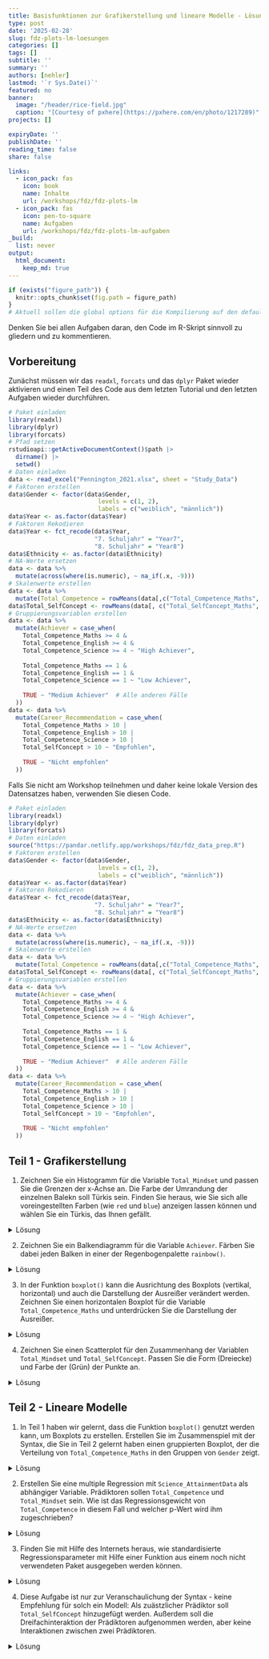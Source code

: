 ```yaml
---
title: Basisfunktionen zur Grafikerstellung und lineare Modelle - Lösungen
type: post
date: '2025-02-28' 
slug: fdz-plots-lm-loesungen 
categories: [] 
tags: [] 
subtitle: ''
summary: '' 
authors: [nehler] 
lastmod: '`r Sys.Date()`'
featured: no
banner:
  image: "/header/rice-field.jpg"
  caption: "[Courtesy of pxhere](https://pxhere.com/en/photo/1217289)"
projects: []

expiryDate: ''
publishDate: ''
reading_time: false
share: false

links:
  - icon_pack: fas
    icon: book
    name: Inhalte
    url: /workshops/fdz/fdz-plots-lm
  - icon_pack: fas
    icon: pen-to-square
    name: Aufgaben
    url: /workshops/fdz/fdz-plots-lm-aufgaben
_build:
  list: never
output:
  html_document:
    keep_md: true
---
```




```r
if (exists("figure_path")) {
  knitr::opts_chunk$set(fig.path = figure_path)
}
# Aktuell sollen die global options für die Kompilierung auf den default Einstellungen gelassen werden
```

Denken Sie bei allen Aufgaben daran, den Code im R-Skript sinnvoll zu gliedern und zu kommentieren.


## Vorbereitung

Zunächst müssen wir das `readxl`, `forcats` und das `dplyr` Paket wieder aktivieren und einen Teil des Code aus dem letzten Tutorial und den letzten Aufgaben wieder durchführen.

```r
# Paket einladen
library(readxl)
library(dplyr)
library(forcats)
# Pfad setzen
rstudioapi::getActiveDocumentContext()$path |>
  dirname() |>
  setwd()
# Daten einladen
data <- read_excel("Pennington_2021.xlsx", sheet = "Study_Data")
# Faktoren erstellen
data$Gender <- factor(data$Gender, 
                         levels = c(1, 2),
                         labels = c("weiblich", "männlich"))
data$Year <- as.factor(data$Year)
# Faktoren Rekodieren
data$Year <- fct_recode(data$Year, 
                        "7. Schuljahr" = "Year7",
                        "8. Schuljahr" = "Year8")
data$Ethnicity <- as.factor(data$Ethnicity)
# NA-Werte ersetzen
data <- data %>%
  mutate(across(where(is.numeric), ~ na_if(.x, -9)))
# Skalenwerte erstellen
data <- data %>%
  mutate(Total_Competence = rowMeans(data[,c("Total_Competence_Maths", "Total_Competence_English", "Total_Competence_Science")]))
data$Total_SelfConcept <- rowMeans(data[, c("Total_SelfConcept_Maths", "Total_SelfConcept_Science", "Total_SelfConcept_English")]) 
# Gruppierungsvariablen erstellen
data <- data %>%
  mutate(Achiever = case_when(
    Total_Competence_Maths >= 4 & 
    Total_Competence_English >= 4 & 
    Total_Competence_Science >= 4 ~ "High Achiever",
    
    Total_Competence_Maths == 1 & 
    Total_Competence_English == 1 & 
    Total_Competence_Science == 1 ~ "Low Achiever",
    
    TRUE ~ "Medium Achiever"  # Alle anderen Fälle
  ))
data <- data %>%
  mutate(Career_Recommendation = case_when(
    Total_Competence_Maths > 10 |
    Total_Competence_English > 10 |
    Total_Competence_Science > 10 |
    Total_SelfConcept > 10 ~ "Empfohlen",
    
    TRUE ~ "Nicht empfohlen"
  ))  
```
Falls Sie nicht am Workshop teilnehmen und daher keine lokale Version des Datensatzes haben, verwenden Sie diesen Code.

```r
# Paket einladen
library(readxl)
library(dplyr)
library(forcats)
# Daten einladen
source("https://pandar.netlify.app/workshops/fdz/fdz_data_prep.R")
# Faktoren erstellen
data$Gender <- factor(data$Gender, 
                         levels = c(1, 2),
                         labels = c("weiblich", "männlich"))
data$Year <- as.factor(data$Year)
# Faktoren Rekodieren
data$Year <- fct_recode(data$Year, 
                        "7. Schuljahr" = "Year7",
                        "8. Schuljahr" = "Year8")
data$Ethnicity <- as.factor(data$Ethnicity)
# NA-Werte ersetzen
data <- data %>%
  mutate(across(where(is.numeric), ~ na_if(.x, -9)))
# Skalenwerte erstellen
data <- data %>%
  mutate(Total_Competence = rowMeans(data[,c("Total_Competence_Maths", "Total_Competence_English", "Total_Competence_Science")]))
data$Total_SelfConcept <- rowMeans(data[, c("Total_SelfConcept_Maths", "Total_SelfConcept_Science", "Total_SelfConcept_English")])
# Gruppierungsvariablen erstellen
data <- data %>%
  mutate(Achiever = case_when(
    Total_Competence_Maths >= 4 & 
    Total_Competence_English >= 4 & 
    Total_Competence_Science >= 4 ~ "High Achiever",
    
    Total_Competence_Maths == 1 & 
    Total_Competence_English == 1 & 
    Total_Competence_Science == 1 ~ "Low Achiever",
    
    TRUE ~ "Medium Achiever"  # Alle anderen Fälle
  ))
data <- data %>%
  mutate(Career_Recommendation = case_when(
    Total_Competence_Maths > 10 |
    Total_Competence_English > 10 |
    Total_Competence_Science > 10 |
    Total_SelfConcept > 10 ~ "Empfohlen",
    
    TRUE ~ "Nicht empfohlen"
  ))  
```



## Teil 1 - Grafikerstellung


1. Zeichnen Sie ein Histogramm für die Variable `Total_Mindset` und passen Sie die Grenzen der x-Achse an. Die Farbe der Umrandung der einzelnen Balekn soll Türkis sein. Finden Sie heraus, wie Sie sich alle voreingestellten Farben (wie `red` und `blue`) anzeigen lassen können und wählen Sie ein Türkis, das Ihnen gefällt.

<details><summary>Lösung</summary>

Um die Grenzen der x-Achse anzupassen, sollte zunächst der Bereich der Variable untersucht werden - bspw. mit der Funktion `summary()`.

```r
#### Aufgaben des Tutorials zu Basisfunktionen zur Grafikerstellung und linearen Modellen ----
##### Teil 1 -----
###### Aufgabe 1 ------
summary(data$Total_Mindset) # Überblick über die Variable
```
Darin sehen wir den Bereich, den wir abdecken sollten zwischen Minimum und Maximum. Die Funktion `hist()` wird genutzt, um ein Histogramm zu erstellen. Mit `xlim()` können die Grenzen der x-Achse angepasst werden.

```r
# Histogramm mit angepasster Skalierung der x-Achse
hist(data$Total_Mindset, 
     main = "Histogramm der Variable Total Mindset",
     xlab = "Total Mindset",
     ylab = "Häufigkeit",
     xlim = c(15, 45)) 
```

Die Farbe der Balken wird mit `col` und die Farbe der Umrandung mit `border` festgelegt. Um sich alle Basisfarben anzeigen zu lassen, kann die Funktion `colors()` genutzt werden. 

```r
colors()   # Anzeigen aller Basisfarben
``` 

Es gibt verschiedene Versionen von Türkis. Ich entscheide mich hier an dieser Stelle für `turquoise3`. 

```r
# Histogramm mit angepasster Skalierung der x-Achse und Farbe der Umrandung
hist(data$Total_Mindset, 
     main = "Histogramm der Variable Total Mindset",
     xlab = "Total Mindset",
     ylab = "Häufigkeit",
     xlim = c(15, 45),
     border = "turquoise3") 
```

</details>



2. Zeichnen Sie ein Balkendiagramm für die Variable `Achiever`. Färben Sie dabei jeden Balken in einer der Regenbogenpalette `rainbow()`.

<details><summary>Lösung</summary>

Zunächst einmal sollten wir uns anschauen, wie viele Kategorien die Variable `Achiever` hat. Dies kann mit der Funktion `table()` erreicht werden. Wenn man nicht selbst zählen möchte, kann man auch die Funktion `length()` nutzen, um die Anzahl der Kategorien zu erhalten.

```r
###### Aufgabe 2 ------
table(data$Achiever) # Überblick über die Kategorien
length(table(data$Achiever)) # Anzahl der Kategorien
```

Die Funktion `barplot()` wird genutzt, um ein Balkendiagramm zu erstellen. Die Farben der Balken werden mit `col` festgelegt. In der Funktion `rainbow()` wird die Anzahl der Farben angegeben, die genutzt werden sollen. 

```r
# Balkendiagramm mit Regenbogenfarben
barplot(table(data$Achiever), 
        main = "Balkendiagramm der Variable Achiever",
        xlab = "Achiever",
        ylab = "Häufigkeit",
        col = rainbow(3)) 
```

</details>

3. In der Funktion `boxplot()` kann die Ausrichtung des Boxplots (vertikal, horizontal) und auch die Darstellung der Ausreißer verändert werden. Zeichnen Sie einen horizontalen Boxplot für die Variable `Total_Competence_Maths` und unterdrücken Sie die Darstellung der Ausreißer.

<details><summary>Lösung</summary>

Die passenden Argumente zur Aufgabe heißen `horizontal` und `outline` und können beide entweder auf `TRUE` oder `FALSE` gesetzt werden.

```r
###### Aufgabe 3 ------
# Keine Darstellung der Ausreißer und horizontaler Boxplot
boxplot(data$Total_Competence_Maths, 
        main = "Boxplot der Variable Total Mindset",
        horizontal = T,
        outline = F)     
```

Wie wir sehen, geht der Boxplot jetzt nur von 2 bis 5 - die Zeichnung der Ausreißer mit dem Wert von 1 wurde unterdrückt.

</details>

4. Zeichnen Sie einen Scatterplot für den Zusammenhang der Variablen `Total_Mindset` und `Total_SelfConcept`. Passen Sie die Form (Dreiecke) und Farbe der (Grün) der Punkte an.


<details><summary>Lösung</summary>

Die nötigen Argumente im `plot()` Befehl sind `pch` für die Form der Punkte und `col` für die Farbe der Punkte. Für Dreiecke muss das Argument `pch` auf 2 gesetzt werden. Grün ist eine der Basisfarben und kann direkt als Zeichenkette `green` übergeben werden.

```r
###### Aufgabe 4 ------
# Scatterplot mit angepasster Form und Farbe der Punkte
plot(data$Total_Mindset, 
     data$Total_SelfConcept, 
     main = "Scatterplot der Variablen Total Mindset und Total SelfConcept",
     xlab = "Total Mindset",
     ylab = "Total SelfConcept",
     pch = 2, # Form der Punkte
     col = "green") # Farbe der Punkte
```


</details>



## Teil 2 - Lineare Modelle

1. In Teil 1 haben wir gelernt, dass die Funktion `boxplot()` genutzt werden kann, um Boxplots zu erstellen. Erstellen Sie im Zusammenspiel mit der Syntax, die Sie in Teil 2 gelernt haben einen gruppierten Boxplot, der die Verteilung von `Total_Competence_Maths` in den Gruppen von `Gender` zeigt.

<details><summary>Lösung</summary>

Die Funktion `boxplot()` kann auch genutzt werden, um gruppierte Boxplots zu erstellen. Dazu wird die Variable, die gruppiert werden soll, als erstes Argument übergeben. Die Gruppierungsvariable wird als zweites Argument übergeben. Getrennt werden diese durch die auch in der Regression verwendeten `~`.

```r
##### Teil 2 -----
###### Aufgabe 1 ------
# Gruppierte Boxplots
boxplot(data$Total_Competence_Maths ~ data$Gender, 
        main = "Gruppierte Boxplots der Variable Total Competence Maths",
        xlab = "Gender",
        ylab = "Total Competence Maths") 
```

</details>

2. Erstellen Sie eine multiple Regression mit `Science_AttainmentData` als abhängiger Variable. Prädiktoren sollen `Total_Competence` und `Total_Mindset` sein. Wie ist das Regressionsgewicht von `Total_Competence` in diesem Fall und welcher p-Wert wird ihm zugeschrieben?  

<details><summary>Lösung</summary>

Die Funktion `lm()` wird genutzt, um ein Regressionsmodell zu erstellen. Die abhängige Variable wird als erstes Argument übergeben, die Prädiktoren als zweites Argument. Getrennt werden diese durch `~`.


```r
###### Aufgabe 2 ------
# Regressionsmodell aufstellen
mod <- lm(Total_Competence_Science ~ Total_Competence + Total_Mindset, data = data)
```

Um die weiteren Informationen zu erhalten, wird die Funktion `summary()` genutzt.

```r
summary(mod)    # Zusammenfassung des Modells
```

</details>

3. Finden Sie mit Hilfe des Internets heraus, wie standardisierte Regressionsparameter mit Hilfe einer Funktion aus einem noch nicht verwendeten Paket ausgegeben werden können.

<details><summary>Lösung</summary>

Die Funktion `lm.beta()` aus dem Paket `lm.beta` kann genutzt werden, um standardisierte Regressionsparameter zu erhalten. Zuerst muss das Paket installiert werden.

```r
###### Aufgabe 3 ------
install.packages("lm.beta") # Paket installieren
```

Anschließend kann das Paket aktiviert werden.

```r
library(lm.beta) # Paket laden
```

Mit der Funktion `lm.beta()` kann das Modell analysiert werden. Am besten sollte noch die Funktion `summary()` genutzt werden, um die Ergebnisse übersichtlich darzustellen.

```r
mod |> lm.beta() |> summary()   # Standardisierte Regressionsparameter
```

Der Output aus der Funktion `summary()` hat sich bei den Koeffizienten um eine Zeile erweitert.

</details>

4. Diese Aufgabe ist nur zur Veranschaulichung der Syntax - keine Empfehlung für solch ein Modell: Als zuästzlicher Prädiktor soll `Total_SelfConcept` hinzugefügt werden. Außerdem soll die Dreifachinteraktion der Prädiktoren aufgenommen werden, aber keine Interaktionen zwischen zwei Prädiktoren.

<details><summary>Lösung</summary>

Hier lohnt es sich zunächst, zentrierte Versionen der Prädiktoren zu erstellen.

```r
###### Aufgabe 4 ------
# Zentrierte Prädiktoren erstellen
data$Total_Competence_center <- scale(data$Total_Competence, center = T, scale = F)
data$Total_Mindset_center <- scale(data$Total_Mindset, center = T, scale = F)
data$Total_SelfConcept_center <- scale(data$Total_SelfConcept, center = T, scale = F)
```

Die Funktion `lm()` wird genutzt, um das Modell zu erstellen. Wenn wir die `*`-Notation nutzen, werden alle Interaktionen bis zur dritten Ordnung aufgenommen. 


```r
# Modell mit Interaktionen bis zur dritten Ordnung
mod_falsch <- lm(Total_Competence_Science ~ Total_Competence_center * Total_Mindset_center * Total_SelfConcept_center, data = data)
```

In der Aufgabenstellung ist explizit nur die Interaktion der dritten Ordnung gewünscht. Daher sollte die `:`-Notation genutzt werden.

```r
# Modell mit den spezifisch gewünschten Interaktionen
mod_korrekt <- lm(Total_Competence_Science ~ Total_Competence_center + Total_Mindset_center + Total_SelfConcept_center + Total_Competence_center:Total_Mindset_center:Total_SelfConcept_center, data = data)
```

Anmerkung: Es ist empfehlenswert, keine Modelle zu bestimmen, in denen Interaktionen niedrigerer Ordnung nicht drin sind. Wie gesagt war das Beispiel nur zur Veranschaulichung der Syntax.

</details>
